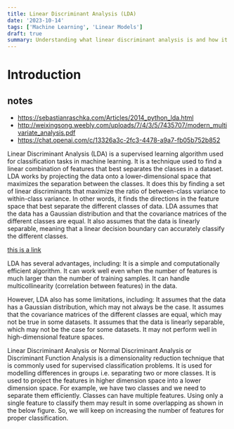 ```yaml
---
title: Linear Discriminant Analysis (LDA)
date: '2023-10-14'
tags: ['Machine Learning', 'Linear Models']
draft: true
summary: Understanding what linear discriminant analysis is and how it works.
---
```


# Introduction

<TOCInline toc={props.toc} exclude="Introduction" />

## notes

- https://sebastianraschka.com/Articles/2014_python_lda.html
- http://weixingsong.weebly.com/uploads/7/4/3/5/7435707/modern_multivariate_analysis.pdf
- https://chat.openai.com/c/13326a3c-2fc3-4478-a9a7-fb05b752b852

Linear Discriminant Analysis (LDA) is a supervised learning algorithm used for classification tasks in machine learning. It is a technique used to find a linear combination of features that best separates the classes in a dataset.
LDA works by projecting the data onto a lower-dimensional space that maximizes the separation between the classes. It does this by finding a set of linear discriminants that maximize the ratio of between-class variance to within-class variance. In other words, it finds the directions in the feature space that best separate the different classes of data.
LDA assumes that the data has a Gaussian distribution and that the covariance matrices of the different classes are equal. It also assumes that the data is linearly separable, meaning that a linear decision boundary can accurately classify the different classes.

<a href="/static/artifacts/lda_fisher.pdf" target="_blank">
  this is a link
</a>

LDA has several advantages, including:
It is a simple and computationally efficient algorithm.
It can work well even when the number of features is much larger than the number of training samples.
It can handle multicollinearity (correlation between features) in the data.

However, LDA also has some limitations, including:
It assumes that the data has a Gaussian distribution, which may not always be the case.
It assumes that the covariance matrices of the different classes are equal, which may not be true in some datasets.
It assumes that the data is linearly separable, which may not be the case for some datasets.
It may not perform well in high-dimensional feature spaces.

Linear Discriminant Analysis or Normal Discriminant Analysis or Discriminant Function Analysis is a dimensionality reduction technique that is commonly used for supervised classification problems. It is used for modelling differences in groups i.e. separating two or more classes. It is used to project the features in higher dimension space into a lower dimension space.
For example, we have two classes and we need to separate them efficiently. Classes can have multiple features. Using only a single feature to classify them may result in some overlapping as shown in the below figure. So, we will keep on increasing the number of features for proper classification.
